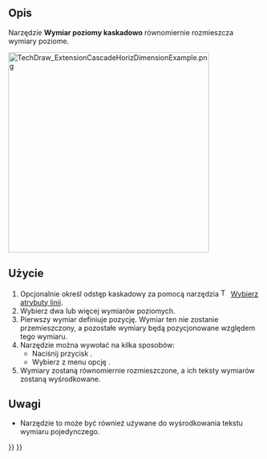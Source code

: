 <languages/>

{{Docnav/pl
|[[TechDraw_ExtensionPosObliqueChainDimension/pl|Ułóż ukośną serię wymiarów]]
|[[TechDraw_ExtensionCascadeVertDimension/pl|Wymiar pionowy kaskadowo]]
|[[TechDraw_Workbench/pl|środowisko pracy Rysunek Techniczny]]
|IconL=TechDraw_ExtensionPosObliqueChainDimension.svg
|IconR=TechDraw_ExtensionCascadeVertDimension.svg
|IconC=Workbench_TechDraw.svg
}}

{{GuiCommand/pl
|Name=TechDraw ExtensionCascadeHorizDimension
|Name/pl=Rysunek Techniczny: Rozszerzenie Wymiar poziomy kaskadowo
|MenuLocation=Rysunek Techniczny → Rozszerzenia: Atrybuty / Modyfikatory → Wymiar poziomy kaskadowo
|Workbenches=[[TechDraw_Workbench/pl|Rysunek Techniczny]]
|Shortcut=
|Version=0.20
|SeeAlso=[[TechDraw_ExtensionCascadeVertDimension/pl|Wymiar pionowy kaskadowo]], [[TechDraw_ExtensionCascadeObliqueDimension/pl|Wymiar ukośny kaskadowo]]
}}

<span id="Description"></span>
==Opis==

Narzędzie '''Wymiar poziomy kaskadowo''' równomiernie rozmieszcza wymiary poziome.

[[Image:TechDraw_ExtensionCascadeHorizDimensionExample.png|400px]]
{{Caption|Po prawej stronie widoczne są równomiernie rozmieszczone wymiary poziome.}}

<span id="Usage"></span>
==Użycie==

# Opcjonalnie określ odstęp kaskadowy za pomocą narzędzia [[Image:TechDraw_ExtensionSelectLineAttributes.svg|16px]] [[TechDraw_ExtensionSelectLineAttributes/pl|Wybierz atrybuty linii]].
# Wybierz dwa lub więcej wymiarów poziomych.
# Pierwszy wymiar definiuje pozycję. Wymiar ten nie zostanie przemieszczony, a pozostałe wymiary będą pozycjonowane względem tego wymiaru.
# Narzędzie można wywołać na kilka sposobów:
#* Naciśnij przycisk {{Button|[[Image:TechDraw_ExtensionCascadeHorizDimension.svg|16px]] '''Wymiar poziomy kaskadowo'''}}.
#* Wybierz z menu opcję {{MenuCommand|Rysunek Techniczny → Rozszerzenia: Atrybuty / Modyfikatory → [[Image:TechDraw_ExtensionCascadeHorizDimension.svg|16px]] Wymiar poziomy kaskadowo}}.
# Wymiary zostaną równomiernie rozmieszczone, a ich teksty wymiarów zostaną wyśrodkowane.

<span id="Notes"></span>
==Uwagi==

* Narzędzie to może być również używane do wyśrodkowania tekstu wymiaru pojedynczego.


{{Docnav/pl
|[[TechDraw_ExtensionPositionSectionView/pl|Wyrównaj widoku przekroju]]
|[[TechDraw_ExtensionPosVertChainDimension/pl|Ułóż pionową serię wymiarów]]
|[[TechDraw_Workbench/pl|środowisko pracy Rysunek Techniczny]]
|IconL=TechDraw_ExtensionPositionSectionView.svg
|IconR=TechDraw_ExtensionPosVertChainDimension.svg
|IconC=Workbench_TechDraw.svg
}}

{{TechDraw_Tools_navi{{#translation:}}}}
{{Userdocnavi{{#translation:}}}}